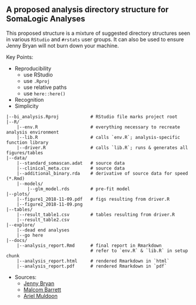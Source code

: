 A proposed analysis directory structure for SomaLogic Analyses
---------------------

This proposed structure is a mixture of suggested directory structures
seen in various `RStudio` and `#rstats` user groups.
It can also be used to ensure Jenny Bryan will not burn down your machine.

Key Points:

* Reproducibility
  + use RStudio
  + use `.Rproj`
  + use relative paths
  + use `here::here()`
* Recognition
* Simplicity

```
|--bi_analysis.Rproj            # RStudio file marks project root
|--R/
    |--env.R                    # everything necessary to recreate analysis environment
    |--lib.R                    # calls `env.R`; analysis-specific function library
    |--driver.R                 # calls `lib.R`; runs & generates all figures/tables
|--data/
    |--standard_somascan.adat   # source data
    |--clinical_meta.csv        # source data
    |--additional_binary.rda    # derivative of source data for speed (*.Rmd)
    |--models/
        |--glm_model.rds        # pre-fit model
|--plots/
    |--figure1_2018-11-09.pdf   # figs resulting from driver.R
    |--figure2_2018-11-09.png
|--tables/
    |--result_table1.csv        # tables resulting from driver.R
    |--result_table2.csv
|--explore/
    |--dead end analyses
    |--go here
|--docs/
    |--analysis_report.Rmd      # final report in Rmarkdown
                                # refer to `env.R` & `lib.R` in setup chunk
    |--analysis_report.html     # rendered Rmarkdown in `html`
    |--analysis_report.pdf      # rendered Rmarkdown in `pdf`
```

* Sources:
  + [Jenny Bryan](https://www.tidyverse.org/articles/2017/12/workflow-vs-script/)
  + [Malcom Barrett](https://malco.io/2018/11/05/why-should-i-use-the-here-package/)
  + [Ariel Muldoon](https://aosmith.rbind.io/2018/10/29/an-example-directory-structure/)
